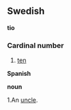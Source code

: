 ==Swedish==
'''tio'''
===Cardinal number===
#[[ten]]


'''Spanish'''


'''noun'''


1.An [[ uncle ]].